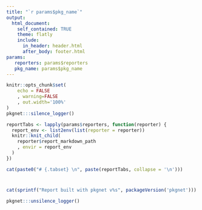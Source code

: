 ---
title: "`r params$pkg_name`" 
output:
  html_document:
    self_contained: TRUE
    theme: flatly
    include:
      in_header: header.html
      after_body: footer.html
params:
   reporters: params$reporters
   pkg_name: params$pkg_name
---

<style>
    body .main-container {
        max-width: 80%;
    }
</style>

```{r setup, include=FALSE}
knitr::opts_chunk$set(
    echo = FALSE
    , warning=FALSE
    , out.width='100%'
)
pkgnet:::silence_logger()
```

```{r warning=FALSE}
reportTabs <- lapply(params$reporters, function(reporter) {
  report_env <- list2env(list(reporter = reporter))
  knitr::knit_child(
    reporter$report_markdown_path
    , envir = report_env
  )
})

```

```{r results="asis"}
cat(paste0("# {.tabset} \n", paste(reportTabs, collapse = '\n')))
```

#

```{r results="asis"}
cat(sprintf("Report built with pkgnet v%s", packageVersion('pkgnet')))
```

```{r echo = FALSE}
pkgnet:::unsilence_logger()
```
